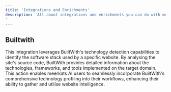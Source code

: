 ```yaml
---
title: 'Integrations and Enrichments'
description: 'All about integrations and enrichments you can do with meerkats AI
'
---
```



Builtwith
---------
This integration leverages BuiltWith's technology detection capabilities to identify the software stack used by a specific website. By analysing the site's source code, BuiltWith provides detailed information about the technologies, frameworks, and tools implemented on the target domain. This action enables meerkats AI users to seamlessly incorporate BuiltWith's comprehensive technology profiling into their workflows, enhancing their ability to gather and utilise website intelligence.